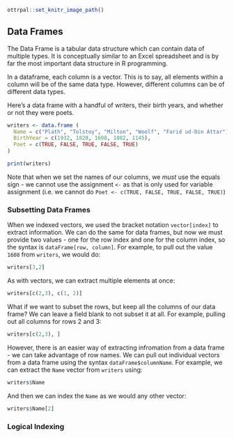 ```r
ottrpal::set_knitr_image_path()
```

## Data Frames 

The Data Frame is a tabular data structure which can contain data of multiple types. It is conceptually similar to an Excel spreadsheet and is by far the most important data structure in R programming.  

In a dataframe, each column is a vector. This is to say, all elements within a column will be of the same data type. However, different columns can be of different data types. 

Here's a data frame with a handful of writers, their birth years, and whether or not they were poets. 

```r
writers <- data.frame (
  Name = c("Plath", "Tolstoy", "Milton", "Woolf", "Farid ud-Din Attar"),
  BirthYear = c(1932, 1828, 1608, 1882, 1145),
  Poet = c(TRUE, FALSE, TRUE, FALSE, TRUE)
)

print(writers)
```
Note that when we set the names of our columns, we *must* use the equals sign - we cannot use the assignment `<-` as that is only used for variable assignment (i.e. we cannot do `Poet <- c(TRUE, FALSE, TRUE, FALSE, TRUE)`)

### Subsetting Data Frames

When we indexed vectors, we used the bracket notation `vector[index]` to extract information. We can do the same for data frames, but now we must provide two values - one for the row index and one for the column index, so the syntax is `dataFrame[row, column]`. For example, to pull out the value `1608` from `writers`, we would do: 

```r
writers[3,2]
```

As with vectors, we can extract multiple elements at once:

```r
writers[c(2,3), c(1, 2)]
```

What if we want to subset the rows, but keep all the columns of our data frame? We can leave a field blank to not subset it at all. For example, pulling out all columns for rows 2 and 3: 

```r
writers[c(2,3), ]
```

However, there is an easier way of extracting infromation from a data frame - we can take advantage of row names. We can pull out individual vectors from a data frame using the syntax `dataFrame$columnName`. For example, we can extract the `Name` vector from `writers` using:

```r
writers$Name
```

And then we can index the `Name` as we would any other vector:

```r
writers$Name[2]
```

### Logical Indexing


